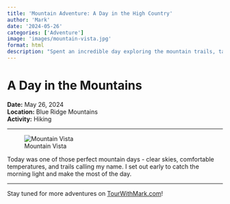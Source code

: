 ```yaml
---
title: 'Mountain Adventure: A Day in the High Country'
author: 'Mark'
date: '2024-05-26'
categories: ['Adventure']
image: 'images/mountain-vista.jpg'
format: html
description: "Spent an incredible day exploring the mountain trails, taking in breathtaking views and enjoying the fresh mountain air. A perfect day for adventure and reflection in nature's playground."
---
```


# A Day in the Mountains

**Date:** May 26, 2024  
**Location:** Blue Ridge Mountains  
**Activity:** Hiking

---

![Mountain Vista](images/mountain-vista.jpg)

Today was one of those perfect mountain days - clear skies, comfortable temperatures, and trails calling my name. I set out early to catch the morning light and make the most of the day.


---



Stay tuned for more adventures on [TourWithMark.com](https://TourWithMark.com)! 